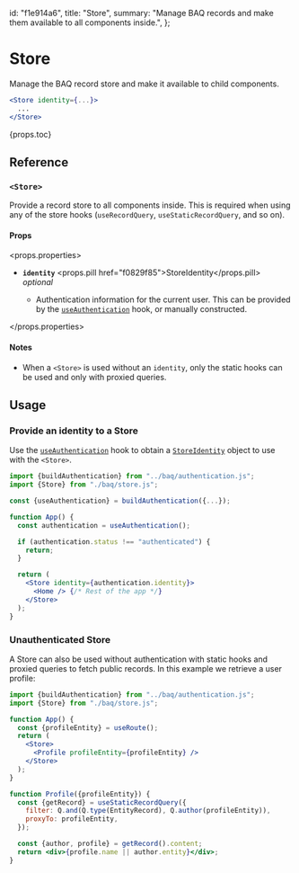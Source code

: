   id: "f1e914a6",
  title: "Store",
  summary:
    "Manage BAQ records and make them available to all components inside.",
};

# Store

Manage the BAQ record store and make it available to child components.

```jsx
<Store identity={...}>
  ...
</Store>
```

{props.toc}

## Reference

### `<Store>`

Provide a record store to all components inside. This is required when using any of the store hooks (`useRecordQuery`, `useStaticRecordQuery`, and so on).

#### Props

<props.properties>

- **`identity`** <props.pill href="f0829f85">StoreIdentity</props.pill> _optional_

  - Authentication information for the current user. This can be provided by the [`useAuthentication`](00491e8c) hook, or manually constructed.

</props.properties>

#### Notes

- When a `<Store>` is used without an `identity`, only the static hooks can be used and only with proxied queries.

## Usage

### Provide an identity to a Store

Use the [`useAuthentication`](00491e8c) hook to obtain a [`StoreIdentity`](f0829f85) object to use with the `<Store>`.

```jsx
import {buildAuthentication} from "../baq/authentication.js";
import {Store} from "./baq/store.js";

const {useAuthentication} = buildAuthentication({...});

function App() {
  const authentication = useAuthentication();

  if (authentication.status !== "authenticated") {
    return;
  }

  return (
    <Store identity={authentication.identity}>
      <Home /> {/* Rest of the app */}
    </Store>
  );
}
```

### Unauthenticated Store

A Store can also be used without authentication with static hooks and proxied queries to fetch public records. In this example we retrieve a user profile:

```jsx
import {buildAuthentication} from "../baq/authentication.js";
import {Store} from "./baq/store.js";

function App() {
  const {profileEntity} = useRoute();
  return (
    <Store>
      <Profile profileEntity={profileEntity} />
    </Store>
  );
}

function Profile({profileEntity}) {
  const {getRecord} = useStaticRecordQuery({
    filter: Q.and(Q.type(EntityRecord), Q.author(profileEntity)),
    proxyTo: profileEntity,
  });

  const {author, profile} = getRecord().content;
  return <div>{profile.name || author.entity}</div>;
}
```
